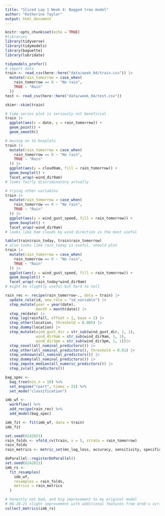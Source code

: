 ```yaml
---
title: "Sliced Lap 1 Week 4: Bagged tree model"
author: "Katherine Taylor"
output: html_document
---
```


```r
knitr::opts_chunk$set(echo = TRUE)
#libraries
library(tidyverse)
library(tidymodels)
library(baguette)
library(lubridate)

tidymodels_prefer()
# import data
train <- read_csv(here::here("data/week_04/train.csv")) |>
  mutate(rain_tomorrow = case_when(
    rain_tomorrow == 0 ~ "No rain",
    TRUE ~ "Rain"
  ))
test <- read_csv(here::here("data/week_04/test.csv"))
```

```r
skimr::skim(train)

# time series plot is seriously not beneficial 
train |>
  ggplot(aes(x = date, y = rain_tomorrow)) +
  geom_point() +
  geom_smooth()

# moving on to boxplots
train |>
  mutate(rain_tomorrow = case_when(
    rain_tomorrow == 0 ~ "No rain",
    TRUE ~ "Rain"
  )) |>
  ggplot(aes(y = cloud9am, fill = rain_tomorrow)) +
  geom_boxplot() +
  facet_wrap(~wind_dir9am)
# looks fairly discriminatory actually

# trying other variables
train |>
  mutate(rain_tomorrow = case_when(
    rain_tomorrow == 0 ~ "No rain",
    TRUE ~ "Rain"
  )) |>
  ggplot(aes(y = wind_gust_speed, fill = rain_tomorrow)) +
  geom_boxplot() +
  facet_wrap(~wind_dir9am)
# looks like 9am clouds by wind direction is the most useful

table(train$rain_today, train$rain_tomorrow)
# also looks like rain_today is useful, should plot
train |>
  mutate(rain_tomorrow = case_when(
    rain_tomorrow == 0 ~ "No rain",
    TRUE ~ "Rain"
  )) |>
  ggplot(aes(y = wind_gust_speed, fill = rain_tomorrow)) +
  geom_boxplot() +
  facet_wrap(~rain_today*wind_dir9am)
# might be slightly useful but hard to tell
```

```r
rain_rec <- recipe(rain_tomorrow~., data = train) |>
  update_role(id, new_role = "id_variable") |>
  step_mutate(year = year(date),
              month = month(date)) |>
  step_rm(date) |>
  step_log(rainfall, offset = 1, base = 2) |>
  step_other(location, threshold = 0.005) |>
  step_dummy(location) |>
  step_mutate(wind_gust_dir = str_sub(wind_gust_dir, 1, 1),
              wind_dir9am = str_sub(wind_dir9am, 1, 1),
              wind_dir3pm = str_sub(wind_dir3pm, 1, 1))|>
  step_novel(all_nominal_predictors()) |>
  step_other(all_nominal_predictors(), threshold = 0.01) |>
  step_unknown(all_nominal_predictors()) |>
  step_dummy(all_nominal_predictors()) |>
  step_impute_median(all_numeric_predictors()) |>
  step_zv(all_predictors())
```

```r
bag_spec <-
  bag_tree(min_n = 10) %>%
  set_engine("rpart", times = 25) %>%
  set_mode("classification")

```

```r
imb_wf <-
  workflow() %>%
  add_recipe(rain_rec) %>%
  add_model(bag_spec)
```

```r
imb_fit <- fit(imb_wf, data = train)
imb_fit
```

```r
set.seed(6242021)
rain_folds <- vfold_cv(train, v = 5, strata = rain_tomorrow)
rain_folds
rain_metrics <- metric_set(mn_log_loss, accuracy, sensitivity, specificity)
```

```r
doParallel::registerDoParallel()
set.seed(6242021)
imb_rs <-
  fit_resamples(
    imb_wf,
    resamples = rain_folds,
    metrics = rain_metrics
  )

# honestly not bad, and big improvement to my original model
# 06-28-21 slight improvement with additional features from drob's script
collect_metrics(imb_rs)
```

